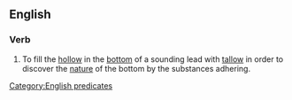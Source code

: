 ==English==

===Verb===
{{en-verb|head=[[arm]] the [[lead]]|arms the lead|arming the lead|armed the lead}}

# {{context|obsolete|nautical|lang=en}} To fill the [[hollow]] in the [[bottom]] of a sounding lead with [[tallow]] in order to discover the [[nature]] of the bottom by the substances adhering.

[[Category:English predicates]]